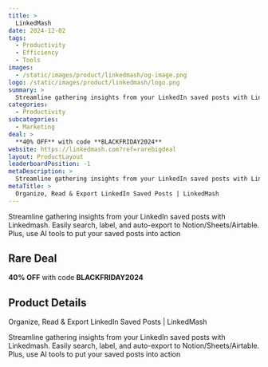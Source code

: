 ```yaml
---
title: >
  LinkedMash
date: 2024-12-02
tags:
  - Productivity
  - Efficiency
  - Tools
images:
  - /static/images/product/linkedmash/og-image.png
logo: /static/images/product/linkedmash/logo.png
summary: >
  Streamline gathering insights from your LinkedIn saved posts with Linkedmash. Easily search, label, and auto-export to Notion/Sheets/Airtable. Plus, use AI tools to put your saved posts into action
categories:
  - Productivity
subcategories:
  - Marketing
deal: >
  **40% OFF** with code **BLACKFRIDAY2024**
website: https://linkedmash.com?ref=rarebigdeal
layout: ProductLayout
leaderboardPosition: -1
metaDescription: >
  Streamline gathering insights from your LinkedIn saved posts with Linkedmash. Easily search, label, and auto-export to Notion/Sheets/Airtable. Plus, use AI tools to put your saved posts into action
metaTitle: >
  Organize, Read & Export LinkedIn Saved Posts | LinkedMash
---
```

Streamline gathering insights from your LinkedIn saved posts with Linkedmash. Easily search, label, and auto-export to Notion/Sheets/Airtable. Plus, use AI tools to put your saved posts into action

## Rare Deal

**40% OFF** with code **BLACKFRIDAY2024**

## Product Details

Organize, Read & Export LinkedIn Saved Posts | LinkedMash

Streamline gathering insights from your LinkedIn saved posts with Linkedmash. Easily search, label, and auto-export to Notion/Sheets/Airtable. Plus, use AI tools to put your saved posts into action
